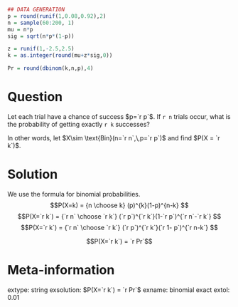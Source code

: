 ```r
## DATA GENERATION
p = round(runif(1,0.08,0.92),2)
n = sample(60:200, 1)
mu = n*p
sig = sqrt(n*p*(1-p))

z = runif(1,-2.5,2.5)
k = as.integer(round(mu+z*sig,0))

Pr = round(dbinom(k,n,p),4)
```

Question
========

Let each trial have a chance of success $p=`r p`$. If `r n` trials occur, what is the probability of getting exactly `r k` successes?

In other words, let $X\sim \text{Bin}(n=`r n`,\,p=`r p`)$ and find $P(X = `r k`)$.


Solution
========

We use the formula for binomial probabilities.
$$P(X=k) = {n \choose k} (p)^{k}(1-p)^{n-k} $$
$$P(X=`r k`) = {`r n` \choose `r k`} (`r p`)^{`r k`}(1-`r p`)^{`r n`-`r k`} $$
$$P(X=`r k`) = {`r n` \choose `r k`} (`r p`)^{`r k`}(`r 1- p`)^{`r n-k`} $$

$$P(X=`r k`) = `r Pr`$$



Meta-information
============
extype: string
exsolution: $P(X=`r k`) = `r Pr`$
exname: binomial exact
extol: 0.01
